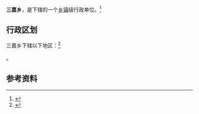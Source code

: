 {{中国乡级行政区|62/10/25/205/000}}

'''三嘉乡'''，是{{PRC admin/fullname|62/10/25/205/000|3}}下辖的一个[[乡镇|乡镇]]级行政单位。<ref>{{PRC admin/ref sgc|{{PRC admin/parent|62/10/25/205/000}}}}</ref>

== 行政区划 ==

三嘉乡下辖以下地区：<ref>{{PRC admin/ref sgc|62/10/25/205/000}}</ref>

{{PRC admin/children|62/10/25/205/000}}。

== 参考资料 ==

{{reflist}}

{{行政区划小作品}}
{{PRC admin/navcat|62/10/25/205/000}}